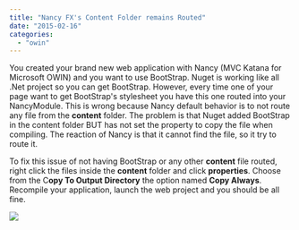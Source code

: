 ```yaml
---
title: "Nancy FX's Content Folder remains Routed"
date: "2015-02-16"
categories: 
  - "owin"
---
```


You created your brand new web application with Nancy (MVC Katana for Microsoft OWIN) and you want to use BootStrap. Nuget is working like all .Net project so you can get BootStrap. However, every time one of your page want to get BootStrap's stylesheet you have this one routed into your NancyModule. This is wrong because Nancy default behavior is to not route any file from the **content** folder. The problem is that Nuget added BootStrap in the content folder BUT has not set the property to copy the file when compiling. The reaction of Nancy is that it cannot find the file, so it try to route it.

To fix this issue of not having BootStrap or any other **content** file routed, right click the files inside the **content** folder and click **properties**. Choose from the C**opy To Output Directory** the option named **Copy Always**. Recompile your application, launch the web project and you should be all fine.

![](images/CopyAlwaysContent-400x125.png)

